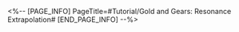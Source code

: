 <%-- [PAGE_INFO]
PageTitle=#Tutorial/Gold and Gears: Resonance Extrapolation#
[END_PAGE_INFO] --%>
{{Tutorial
|sort      = 930301
|title     = Gold and Gears: Resonance Extrapolation
|subtitle  = 
|type      = Simulated Universe
|about     = 
|image1    = Tutorial Gold and Gears Resonance Extrapolation 1.png{{subst:void|<!--$UPLOAD:<<SpriteOutput/TutorialPic/TutorialPage_930301.png>-<Tutorial Gold and Gears Resonance Extrapolation 1.png>-<Tutorial Files>>-->}}
|text1     = During the {{Color|h|nobold=1|boss fight}} in the {{Color|h|nobold=1|Third Plane}}, {{Color|h|nobold=1|Resonance Extrapolation}} will occur.<br />Resonance Extrapolations will simulate different types of {{Color|h|nobold=1|Path Resonance}} and have a serious impact on all allies.
|image2    = Tutorial Gold and Gears Resonance Extrapolation 2.png{{subst:void|<!--$UPLOAD:<<SpriteOutput/TutorialPic/TutorialPage_930302.png>-<Tutorial Gold and Gears Resonance Extrapolation 2.png>-<Tutorial Files>>-->}}
|text2     = During later challenges, you can select Path Resonance effects as simulated by Resonance Extrapolation from the boss domain in the {{Color|h|nobold=1|Second Plane}}.
}}